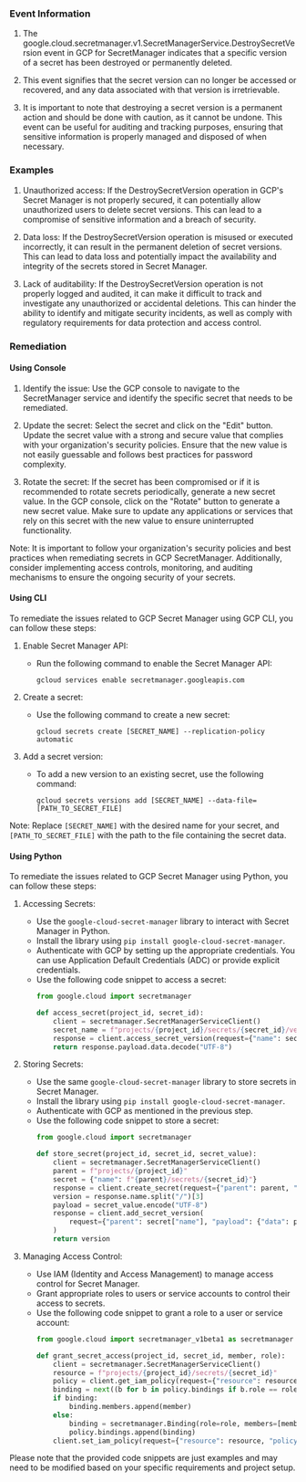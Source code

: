 
### Event Information

1. The google.cloud.secretmanager.v1.SecretManagerService.DestroySecretVersion event in GCP for SecretManager indicates that a specific version of a secret has been destroyed or permanently deleted.

2. This event signifies that the secret version can no longer be accessed or recovered, and any data associated with that version is irretrievable.

3. It is important to note that destroying a secret version is a permanent action and should be done with caution, as it cannot be undone. This event can be useful for auditing and tracking purposes, ensuring that sensitive information is properly managed and disposed of when necessary.


### Examples

1. Unauthorized access: If the DestroySecretVersion operation in GCP's Secret Manager is not properly secured, it can potentially allow unauthorized users to delete secret versions. This can lead to a compromise of sensitive information and a breach of security.

2. Data loss: If the DestroySecretVersion operation is misused or executed incorrectly, it can result in the permanent deletion of secret versions. This can lead to data loss and potentially impact the availability and integrity of the secrets stored in Secret Manager.

3. Lack of auditability: If the DestroySecretVersion operation is not properly logged and audited, it can make it difficult to track and investigate any unauthorized or accidental deletions. This can hinder the ability to identify and mitigate security incidents, as well as comply with regulatory requirements for data protection and access control.

### Remediation

#### Using Console

1. Identify the issue: Use the GCP console to navigate to the SecretManager service and identify the specific secret that needs to be remediated.

2. Update the secret: Select the secret and click on the "Edit" button. Update the secret value with a strong and secure value that complies with your organization's security policies. Ensure that the new value is not easily guessable and follows best practices for password complexity.

3. Rotate the secret: If the secret has been compromised or if it is recommended to rotate secrets periodically, generate a new secret value. In the GCP console, click on the "Rotate" button to generate a new secret value. Make sure to update any applications or services that rely on this secret with the new value to ensure uninterrupted functionality.

Note: It is important to follow your organization's security policies and best practices when remediating secrets in GCP SecretManager. Additionally, consider implementing access controls, monitoring, and auditing mechanisms to ensure the ongoing security of your secrets.

#### Using CLI

To remediate the issues related to GCP Secret Manager using GCP CLI, you can follow these steps:

1. Enable Secret Manager API:
   - Run the following command to enable the Secret Manager API:
     ```
     gcloud services enable secretmanager.googleapis.com
     ```

2. Create a secret:
   - Use the following command to create a new secret:
     ```
     gcloud secrets create [SECRET_NAME] --replication-policy automatic
     ```

3. Add a secret version:
   - To add a new version to an existing secret, use the following command:
     ```
     gcloud secrets versions add [SECRET_NAME] --data-file=[PATH_TO_SECRET_FILE]
     ```

Note: Replace `[SECRET_NAME]` with the desired name for your secret, and `[PATH_TO_SECRET_FILE]` with the path to the file containing the secret data.

#### Using Python

To remediate the issues related to GCP Secret Manager using Python, you can follow these steps:

1. Accessing Secrets:
   - Use the `google-cloud-secret-manager` library to interact with Secret Manager in Python.
   - Install the library using `pip install google-cloud-secret-manager`.
   - Authenticate with GCP by setting up the appropriate credentials. You can use Application Default Credentials (ADC) or provide explicit credentials.
   - Use the following code snippet to access a secret:
     ```python
     from google.cloud import secretmanager

     def access_secret(project_id, secret_id):
         client = secretmanager.SecretManagerServiceClient()
         secret_name = f"projects/{project_id}/secrets/{secret_id}/versions/latest"
         response = client.access_secret_version(request={"name": secret_name})
         return response.payload.data.decode("UTF-8")
     ```

2. Storing Secrets:
   - Use the same `google-cloud-secret-manager` library to store secrets in Secret Manager.
   - Install the library using `pip install google-cloud-secret-manager`.
   - Authenticate with GCP as mentioned in the previous step.
   - Use the following code snippet to store a secret:
     ```python
     from google.cloud import secretmanager

     def store_secret(project_id, secret_id, secret_value):
         client = secretmanager.SecretManagerServiceClient()
         parent = f"projects/{project_id}"
         secret = {"name": f"{parent}/secrets/{secret_id}"}
         response = client.create_secret(request={"parent": parent, "secret": secret})
         version = response.name.split("/")[3]
         payload = secret_value.encode("UTF-8")
         response = client.add_secret_version(
             request={"parent": secret["name"], "payload": {"data": payload}}
         )
         return version
     ```

3. Managing Access Control:
   - Use IAM (Identity and Access Management) to manage access control for Secret Manager.
   - Grant appropriate roles to users or service accounts to control their access to secrets.
   - Use the following code snippet to grant a role to a user or service account:
     ```python
     from google.cloud import secretmanager_v1beta1 as secretmanager

     def grant_secret_access(project_id, secret_id, member, role):
         client = secretmanager.SecretManagerServiceClient()
         resource = f"projects/{project_id}/secrets/{secret_id}"
         policy = client.get_iam_policy(request={"resource": resource})
         binding = next((b for b in policy.bindings if b.role == role), None)
         if binding:
             binding.members.append(member)
         else:
             binding = secretmanager.Binding(role=role, members=[member])
             policy.bindings.append(binding)
         client.set_iam_policy(request={"resource": resource, "policy": policy})
     ```

Please note that the provided code snippets are just examples and may need to be modified based on your specific requirements and project setup.

